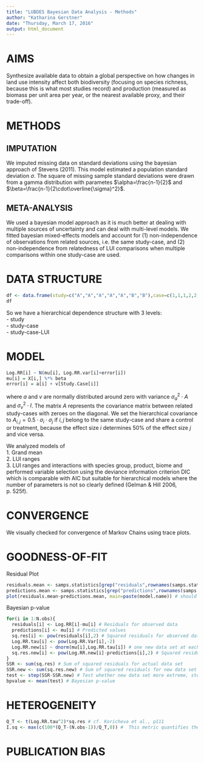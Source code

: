 ```yaml
---
title: "LUBDES Bayesian Data Analysis - Methods"
author: "Katharina Gerstner"
date: "Thursday, March 17, 2016"
output: html_document
---
```


# AIMS  
Synthesize available data to obtain a global perspective on how changes in land use intensity affect both biodiversity (focusing on species richness, because this is what most studies record) and production (measured as biomass per unit area per year, or the nearest available proxy, and their trade-off). 

# METHODS  
## IMPUTATION
We imputed missing data on standard deviations using the bayesian approach of Stevens (2011). This model estimated a population standard deviation $\sigma$. The square of missing sample standard deviations were drawn from a gamma distribution with parametes $\alpha=\frac{n-1}{2}$ and $\beta=\frac{n-1}{2\cdot\overline{\sigma}^2}$.

## META-ANALYSIS
We used a bayesian model approach as it is much better at dealing with multiple sources of uncertainty and can deal with multi-level models. 
We fitted bayesian mixed-effects models and account for (1) non-independence of observations from related sources, i.e. the same study-case, and (2) non-independence from relatedness of LUI comparisons when multiple comparisons within one study-case are used.

# DATA STRUCTURE  
```r
df <- data.frame(study=c("A","A","A","A","A","B","B"),case=c(1,1,1,2,2,1,1),LUI.range=c("low-low","low-medium","low-high","low-medium","low-high","low-medium","low-high"), species.group=c(rep("plants",3),rep("mammals",2), rep("plants",2)), Log.RR=rnorm(7),Log.RR.Var=abs(rnorm(7,mean=0,sd=0.5)))
df
```

So we have a hierarchical dependence structure with 3 levels:  
- study  
- study-case  
- study-case-LUI  

# MODEL  
```r
Log.RR[i] ~ N(mu[i], Log.RR.var[i]+error[i])
mu[i] = X[i,] %*% beta
error[i] = a[i] + v[Study.Case[i]]
```

where $a$ and $v$ are normally distributed around zero with variance $\sigma_a^2 \cdot A$ and $\sigma_v^2 \cdot I$. The matrix $A$ represents the covariance matrix between related study-cases with zeroes on the diagonal. We set the hierarchical covariance to $A_{i,j}=0.5 \cdot \sigma_i \cdot \sigma_j$ if $i, j$ belong to the same study-case and share a control or treatment, because the effect size $i$ determines 50% of the effect size $j$ and vice versa.

We analyzed models of  
1. Grand mean  
2. LUI ranges  
3. LUI ranges and interactions with species group, product, biome and performed variable selection using the deviance information criterion DIC which is comparable with AIC but suitable for hierarchical models where the number of parameters is not so clearly defined (Gelman & Hill 2006, p. 525f).

# CONVERGENCE
We visually checked for convergence of Markov Chains using trace plots. 

# GOODNESS-OF-FIT  
Residual Plot
```r
residuals.mean <- samps.statistics[grep("residuals",rownames(samps.statistics)),"Mean"]
predictions.mean <- samps.statistics[grep("predictions",rownames(samps.statistics)),"Mean"]
plot(residuals.mean~predictions.mean, main=paste(model.name)) # should look like the sky at night
```

Bayesian p-value 
```r
for(i in 1:N.obs){
  residuals[i] <- Log.RR[i]-mu[i] # Residuals for observed data
  predictions[i] <- mu[i] # Predicted values
  sq.res[i] <- pow(residuals[i],2) # Squared residuals for observed data
  Log.RR.tau[i] <- pow(Log.RR.Var[i],-2)
  Log.RR.new[i] ~ dnorm(mu[i],Log.RR.tau[i]) # one new data set at each MCMC iteration
  sq.res.new[i] <- pow(Log.RR.new[i]-predictions[i],2) # Squared residuals for new data
}    
SSR <- sum(sq.res) # Sum of squared residuals for actual data set
SSR.new <- sum(sq.res.new) # Sum of squared residuals for new data set
test <- step(SSR-SSR.new) # Test whether new data set more extreme, step() tests for x ≥ 0
bpvalue <- mean(test) # Bayesian p-value
```

# HETEROGENEITY
```r
Q_T <- t(Log.RR.tau^2)*sq.res # cf. Koricheva et al., p111
I.sq <- max(c(100*(Q_T-(N.obs-1))/Q_T,0)) #  This metric quantifies the heterogeneity by comparing Q_T to its expected value under the assumption of homogeneity and can be interpreted as the percentage of total heterogeneity that can be attributed to between-study variance.
``` 

# PUBLICATION BIAS





